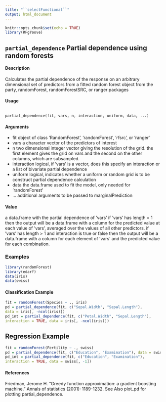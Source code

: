 ---
title: "``selectFunctional``"
output: html_document
---

```{r setup, include=FALSE}
knitr::opts_chunk$set(echo = TRUE)
library(RFgroove)
```

## ``partial_dependence`` Partial dependence using random forests

#### Description
Calculates the partial dependence of the response on an arbitrary dimensional set of predictors from
a fitted random forest object from the party, randomForest, randomForestSRC, or ranger packages

#### Usage

<pre><code>
partial_dependence(fit, vars, n, interaction, uniform, data, ...)
</code></pre>

#### Arguments

* fit object of class ’RandomForest’, ’randomForest’, ’rfsrc’, or ‘ranger‘
* vars a character vector of the predictors of interest
* n two dimensional integer vector giving the resolution of the grid. the first element gives the grid on vars and the second on the other columns, which are subsampled.
* interaction logical, if ’vars’ is a vector, does this specify an interaction or a list of bivariate partial dependence
* uniform logical, indicates whether a uniform or random grid is to be construct partial dependence calculation
* data the data.frame used to fit the model, only needed for ’randomForest’
* ... additional arguments to be passed to marginalPrediction

#### Value

a data.frame with the partial dependence of ’vars’ if ’vars’ has length = 1 then the output will be a
data.frame with a column for the predicted value at each value of ’vars’, averaged over the values of
all other predictors. if ’vars’ has length > 1 and interaction is true or false then the output will be a
data.frame with a column for each element of ’vars’ and the predicted value for each combination.


### Examples
```{r}
library(randomForest)
library(edarf)
data(iris)
data(swiss)
```

#### Classification Example

```{r}
fit = randomForest(Species ~ ., iris)
pd = partial_dependence(fit, c("Sepal.Width", "Sepal.Length"),
data = iris[, -ncol(iris)])
pd_int = partial_dependence(fit, c("Petal.Width", "Sepal.Length"),
interaction = TRUE, data = iris[, -ncol(iris)])
```

## Regression Example

```{r}
fit = randomForest(Fertility ~ ., swiss)
pd = partial_dependence(fit, c("Education", "Examination"), data = swiss[, -1])
pd_int = partial_dependence(fit, c("Education", "Examination"),
interaction = TRUE, data = swiss[, -1])
```
#### References
Friedman, Jerome H. "Greedy function approximation: a gradient boosting machine." Annals of
statistics (2001): 1189-1232.
See Also
plot_pd for plotting partial_dependence.
